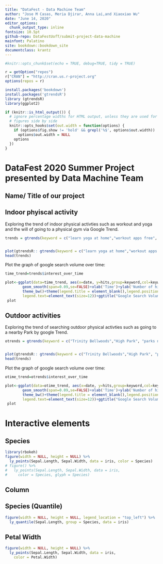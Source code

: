 ```yaml
---
title: "DataFest - Data Machine Team"
author: "Jose M Casas, Meria Djirar, Anna Lai,and Xiaoxiao Wu"
date: "June 14, 2020"
editor_options:
  chunk_output_type: inline
fontsize: 10.5pt
github-repo: DataFestUofT/submit-project-data-machine
mainfont: Palatino
site: bookdown::bookdown_site
documentclass: krantz
---
```



```r
#knitr::opts_chunk$set(echo = TRUE, debug=TRUE, tidy = TRUE)

r = getOption("repos")
r["CRAN"] = "http://cran.us.r-project.org"
options(repos = r)

install.packages('bookdown')
install.packages('gtrendsR')
library (gtrendsR)
library(ggplot2)

if (knitr::is_html_output()) {
  # ignore percentage widths for HTML output, unless they are used for multiple
  # figures side by side
  knitr::opts_hooks$set(out.width = function(options) {
    if (options$fig.show != 'hold' && grepl('%$', options$out.width))
      options$out.width = NULL
    options
  })
}
```


# DataFest 2020 Summer Project presented by Data Machine Team {.unnumbered}
## Name/ Title of our project {#sections .unnumbered}

## Indoor phyiscal activity {-}
Exploring the trend of indoor physical activties such as workout and yoga and the will of going to a physical gym via Google Trend. 
```r
trends = gtrends(keyword = c("learn yoga at home","workout apps free", "gyms near me"), geo = "CA", time = "2020-03-10 2020-06-05")


plot(gtrendsR:: gtrends(keyword = c("learn yoga at home","workout apps free", "gyms near me"), geo = "CA", time = "2020-03-10 2020-06-05"))
head(trends)
```

Plot the graph of google search volume over time:
```r
time_trend=trends$interest_over_time

plot<-ggplot(data=time_trend, aes(x=date, y=hits,group=keyword,col=keyword))+
        geom_smooth(span=0.09,se=FALSE)+xlab('Time')+ylab('Number of hits')+
        theme_bw()+theme(legend.title = element_blank(),legend.position="bottom",
        legend.text=element_text(size=12))+ggtitle("Google Search Volume")
 plot

```

## Outdoor activities {-}
Exploring the trend of searching outdoor physical activties such as going to a nearby Park by google Trend. 
```r
otrends = gtrends(keyword = c("Trinity Bellwoods","High Park", "parks near me"), geo = "CA", time = "2020-01-01 2020-06-05")


plot(gtrendsR:: gtrends(keyword = c("Trinity Bellwoods","High Park", "parks near me"), geo = "CA", time = "2020-01-01 2020-06-05"))
head(trends)
```


Plot the graph of google search volume over time:
```r
otime_trend=otrends$interest_over_time

plot<-ggplot(data=otime_trend, aes(x=date, y=hits,group=keyword,col=keyword))+
        geom_smooth(span=0.09,se=FALSE)+xlab('Time')+ylab('Number of hits')+
        theme_bw()+theme(legend.title = element_blank(),legend.position="bottom",
        legend.text=element_text(size=12))+ggtitle("Google Search Volume")
 plot

```

# Interactive elements

## Species

```r
library(rbokeh)
figure(width = NULL, height = NULL) %>%
  ly_points(Sepal.Length, Sepal.Width, data = iris, color = Species)
# figure() %>%
#   ly_points(Sepal.Length, Sepal.Width, data = iris,
#     color = Species, glyph = Species)
```


Column {data-width=400}
-----------------------------------------------------------------------

## Species (Quantile)

```r
figure(width = NULL, height = NULL, legend_location = "top_left") %>%
  ly_quantile(Sepal.Length, group = Species, data = iris)
```

## Petal Width

```r
figure(width = NULL, height = NULL) %>%
  ly_points(Sepal.Length, Sepal.Width, data = iris,
    color = Petal.Width)
```